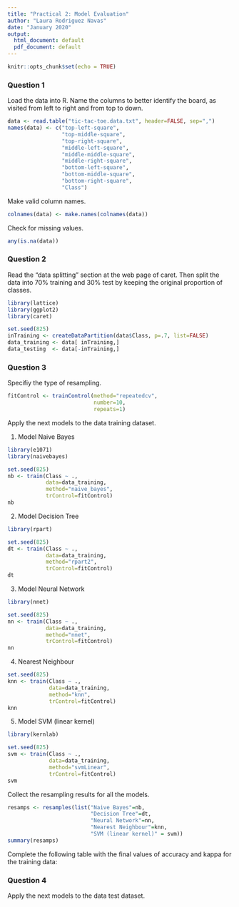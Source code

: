 ```yaml
---
title: "Practical 2: Model Evaluation"
author: "Laura Rodriguez Navas"
date: "January 2020"
output:
  html_document: default
  pdf_document: default
---
```


```r
knitr::opts_chunk$set(echo = TRUE)
```

### Question 1
Load the data into R. Name the columns to better identify the board, as visited from left to right and from top to down.

```r
data <- read.table("tic-tac-toe.data.txt", header=FALSE, sep=",")
names(data) <- c("top-left-square", 
                 "top-middle-square", 
                 "top-right-square", 
                 "middle-left-square", 
                 "middle-middle-square", 
                 "middle-right-square", 
                 "bottom-left-square", 
                 "bottom-middle-square",
                 "bottom-right-square", 
                 "Class")
```

Make valid column names.

```r
colnames(data) <- make.names(colnames(data))
```

Check for missing values.

```r
any(is.na(data))
```

### Question 2
Read the "data splitting" section at the web page of caret. Then split the data into 70% training and 30% test by keeping the original proportion of classes.

```r
library(lattice)
library(ggplot2)
library(caret)
```

```r
set.seed(825)
inTraining <- createDataPartition(data$Class, p=.7, list=FALSE)
data_training <- data[ inTraining,]
data_testing  <- data[-inTraining,]
```

### Question 3
Specifiy the type of resampling.

```r
fitControl <- trainControl(method="repeatedcv", 
                           number=10, 
                           repeats=1)
```

Apply the next models to the data training dataset.

1. Model Naive Bayes

```r
library(e1071)
library(naivebayes)
```

```r
set.seed(825)
nb <- train(Class ~ ., 
            data=data_training, 
            method="naive_bayes",
            trControl=fitControl)
nb
```

2. Model Decision Tree

```r
library(rpart)
```

```r
set.seed(825)
dt <- train(Class ~ ., 
            data=data_training, 
            method="rpart2",
            trControl=fitControl)
dt
```

3. Model Neural Network

```r
library(nnet)
```

```r
set.seed(825)
nn <- train(Class ~ ., 
            data=data_training, 
            method="nnet",
            trControl=fitControl)
nn

```

4. Nearest Neighbour

```r
set.seed(825)
knn <- train(Class ~ ., 
             data=data_training, 
             method="knn",
             trControl=fitControl)
knn
```

5. Model SVM (linear kernel)

```r
library(kernlab)
```

```r
set.seed(825)
svm <- train(Class ~ ., 
             data=data_training, 
             method="svmLinear",
             trControl=fitControl)
svm
```

Collect the resampling results for all the models.

```r
resamps <- resamples(list("Naive Bayes"=nb,
                          "Decision Tree"=dt,
                          "Neural Network"=nn,
                          "Nearest Neighbour"=knn,
                          "SVM (linear kernel)" = svm))
summary(resamps)
```

Complete the following table with the final values of accuracy and kappa for the training data:

### Question 4
Apply the next models to the data test dataset.